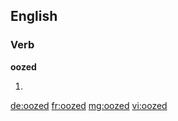 ==English==

===Verb===
'''oozed'''

# {{past of|ooze}}

[[de:oozed]]
[[fr:oozed]]
[[mg:oozed]]
[[vi:oozed]]